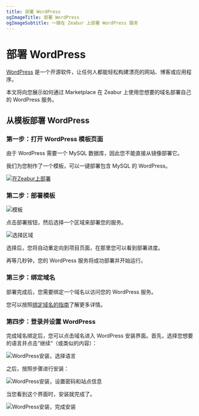 ```yaml
---
title: 部署 WordPress
ogImageTitle: 部署 WordPress
ogImageSubtitle: 一键在 Zeabur 上部署 WordPress 服务
---
```


# 部署 WordPress

[WordPress](https://wordpress.org/) 是一个开源软件，让任何人都能轻松构建漂亮的网站、博客或应用程序。

本文将向您展示如何通过 Marketplace 在 Zeabur 上使用您想要的域名部署自己的 WordPress 服务。

## 从模板部署 WordPress

### 第一步：打开 WordPress 模板页面

由于 WordPress 需要一个 MySQL 数据库，因此您不能直接从镜像部署它。

我们为您制作了一个模板，可以一键部署包含 MySQL 的 WordPress。

[![在Zeabur上部署](https://zeabur.com/button.svg)](https://zeabur.com/templates/CV344X)

### 第二步：部署模板

![模板](/marketplace/wordpress/template.png)

点击部署按钮，然后选择一个区域来部署您的服务。

![选择区域](/marketplace/wordpress/region.png)

选择后，您将自动重定向到项目页面，在那里您可以看到部署进度。

再等几秒钟，您的 WordPress 服务将成功部署并开始运行。

### 第三步：绑定域名

部署完成后，您需要绑定一个域名以访问您的 WordPress 服务。

您可以按照[绑定域名的指南](/deploy/domain-binding)了解更多详情。

### 第四步：登录并设置 WordPress

完成域名绑定后，您可以点击域名进入 WordPress 安装界面。首先，选择您想要的语言并点击“继续”（或类似的内容）：

![WordPress安装，选择语言](/marketplace/wordpress/wordpress-inst-step1.png)

之后，按照步骤进行安装：

![WordPress安装，设置密码和站点信息](/marketplace/wordpress/wordpress-inst-step2.png)

当您看到这个界面时，安装就完成了。

![WordPress安装，完成安装](/marketplace/wordpress/wordpress-inst-step3.png)
